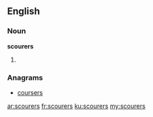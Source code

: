 ==English==

===Noun===
'''scourers'''

# {{plural of|[[scourer]]}}

===Anagrams===
* [[coursers#English|coursers]]

[[ar:scourers]]
[[fr:scourers]]
[[ku:scourers]]
[[my:scourers]]